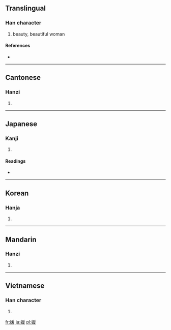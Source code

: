 ==Translingual==

===Han character===
{{Han char|rn=38|rad=女|as=09|sn=12|four=4244<sub>7</sub>|canj=女月一水 (VBME)}}

# beauty, beautiful woman

====References====
* {{Han ref|kx=0267.110|dkj=06516|dj=0534.130|hdz=21067.120|uh=5A9B|ud=23195|bh=B444|bd=46148}}

----

==Cantonese==

===Hanzi===
{{yue-hanzi|jyut=|y=yun4, yun6}}

# {{defn|Cantonese|sort=女09}}

----

==Japanese==

===Kanji===
{{ja-kanji|grade=c|rs=凵03}}

# {{defn|Japanese|sort=女09}}

====Readings====
* {{ja-readings|on=[[えん]] (en)|kun=[[ひめ]] (hime)}}

----

==Korean==

===Hanja===
{{ko-hanja|hangeul=원|rv=won|mr=wŏn}}

# {{defn|Korean|sort=女09}}

----

==Mandarin==

===Hanzi===
{{cmn-hanzi|pin=[[yuàn]] ([[yuan4]])|wg=yüan<sup>4</sup>}}

# {{defn|Mandarin|sort=女09}}

----

==Vietnamese==

===Han character===
{{vi-hantu|[[viện]]|rs=女09}}

# {{defn|Vietnamese|sort=女09}}

[[fr:媛]]
[[ja:媛]]
[[pl:媛]]